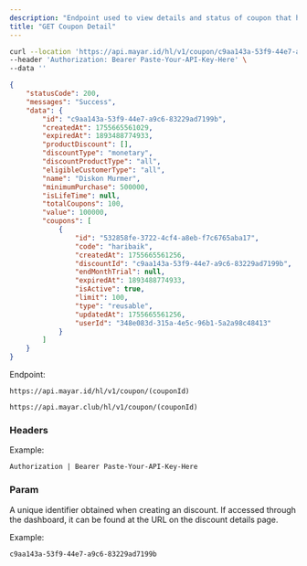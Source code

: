 ```yaml
---
description: "Endpoint used to view details and status of coupon that have been created"
title: "GET Coupon Detail"
---
```


<RequestExample>

```bash Request Example
curl --location 'https://api.mayar.id/hl/v1/coupon/c9aa143a-53f9-44e7-a9c6-83229ad7199b' \
--header 'Authorization: Bearer Paste-Your-API-Key-Here' \
--data ''
```

</RequestExample>

<ResponseExample>

```json Response Example 200
{
    "statusCode": 200,
    "messages": "Success",
    "data": {
        "id": "c9aa143a-53f9-44e7-a9c6-83229ad7199b",
        "createdAt": 1755665561029,
        "expiredAt": 1893488774933,
        "productDiscount": [],
        "discountType": "monetary",
        "discountProductType": "all",
        "eligibleCustomerType": "all",
        "name": "Diskon Murmer",
        "minimumPurchase": 500000,
        "isLifeTime": null,
        "totalCoupons": 100,
        "value": 100000,
        "coupons": [
            {
                "id": "532858fe-3722-4cf4-a8eb-f7c6765aba17",
                "code": "haribaik",
                "createdAt": 1755665561256,
                "discountId": "c9aa143a-53f9-44e7-a9c6-83229ad7199b",
                "endMonthTrial": null,
                "expiredAt": 1893488774933,
                "isActive": true,
                "limit": 100,
                "type": "reusable",
                "updatedAt": 1755665561256,
                "userId": "348e083d-315a-4e5c-96b1-5a2a98c48413"
            }
        ]
    }
}
```

</ResponseExample>

Endpoint:

<CodeGroup>

```Production Production
https://api.mayar.id/hl/v1/coupon/(couponId)
```


```Sandbox Sandbox
https://api.mayar.club/hl/v1/coupon/(couponId)
```

</CodeGroup>

### Headers

<ResponseField name="Authorization" type="string" required>
  Example:

  `Authorization | Bearer Paste-Your-API-Key-Here`
</ResponseField>

### Param

<ParamField path="couponId" type="string" required="false">
  A unique identifier obtained when creating an discount. If accessed through the dashboard, it can be found at the URL on the discount details page.

  Example:

  `c9aa143a-53f9-44e7-a9c6-83229ad7199b`
</ParamField>